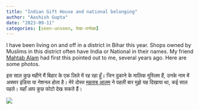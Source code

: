 ```yaml
---
title: "Indian Gift House and national belonging"
author: "Aashish Gupta"
date: "2023-09-11"
categories: [seen-unseen, देखा-उन्देखा]
---
```


I have been living on and off in a district in Bihar this year. Shops owned by Muslims in this district often have India or National in their names. My friend [Mahtab Alam](https://twitter.com/MahtabNama) had first this pointed out to me, several years ago. Here are some photos.

इस साल कुछ महीने मैं बिहार के एक ज़िले में रह रहा हूँ। जिन दुकाने के मालिक मुस्लिम हैं, उनके नाम में अक्सर इंडिया या नेशनल होता है। मेरे दोस्त [महताब आलम](https://twitter.com/MahtabNama) ने पहली बार मुझे यह दिखाया था, कई साल पहले। यहाँ आप कुछ फोटो देख सकते हैं।

![](indian_offset_text.jpg){fig-align="center"}
